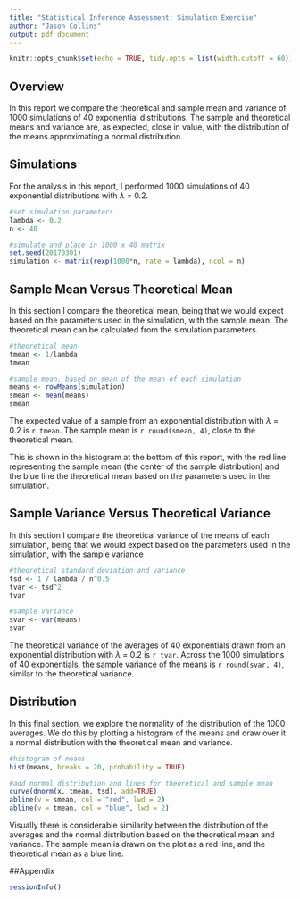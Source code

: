 ```yaml
---
title: "Statistical Inference Assessment: Simulation Exercise"
author: "Jason Collins"
output: pdf_document
---
```


```r
knitr::opts_chunk$set(echo = TRUE, tidy.opts = list(width.cutoff = 60))
```

## Overview

In this report we compare the theoretical and sample mean and variance of 1000 simulations of 40 exponential distributions. The sample and theoretical means and variance are, as expected, close in value, with the distribution of the means approximating a normal distribution.

## Simulations

For the analysis in this report, I performed 1000 simulations of 40 exponential distributions with $\lambda$ = 0.2. 

```r
#set simulation parameters
lambda <- 0.2
n <- 40

#simulate and place in 1000 x 40 matrix
set.seed(20170301)
simulation <- matrix(rexp(1000*n, rate = lambda), ncol = n)
```

## Sample Mean Versus Theoretical Mean

In this section I compare the theoretical mean, being that we would expect based on the parameters used in the simulation, with the sample mean. The theoretical mean can be calculated from the simulation parameters.

```r
#theoretical mean
tmean <- 1/lambda
tmean

#sample mean, based on mean of the mean of each simulation
means <- rowMeans(simulation)
smean <- mean(means)
smean
```

The expected value of a sample from an exponential distribution with $\lambda$ = 0.2 is `r tmean`. The sample mean is `r round(smean, 4)`, close to the theoretical mean.

This is  shown in the histogram at the bottom of this report, with the red line representing the sample mean (the center of the sample distribution) and the blue line the theoretical mean based on the parameters used in the simulation.

## Sample Variance Versus Theoretical Variance

In this section I compare the theoretical variance of the means of each simulation, being that we would expect based on the parameters used in the simulation, with the sample variance

```r
#theoretical standard deviation and variance
tsd <- 1 / lambda / n^0.5
tvar <- tsd^2
tvar

#sample variance
svar <- var(means)
svar
```

The theoretical variance of the averages of 40 exponentials drawn from an exponential distribution with $\lambda$ = 0.2 is `r tvar`. Across the 1000 simulations of 40 exponentials, the sample variance of the means is `r round(svar, 4)`, similar to the theoretical variance.

## Distribution

In this final section, we explore the normality of the distribution of the 1000 averages. We do this by plotting a histogram of the means and draw over it a normal distribution with the theoretical mean and variance.

```r
#histogram of means
hist(means, breaks = 20, probability = TRUE)

#add normal distribution and lines for theoretical and sample mean
curve(dnorm(x, tmean, tsd), add=TRUE)
abline(v = smean, col = "red", lwd = 2)
abline(v = tmean, col = "blue", lwd = 2)
```

Visually there is considerable similarity between the distribution of the averages and the normal distribution based on the theoretical mean and variance. The sample mean is drawn on the plot as a red line, and the theoretical mean as a blue line.

##Appendix

```r
sessionInfo()
```


